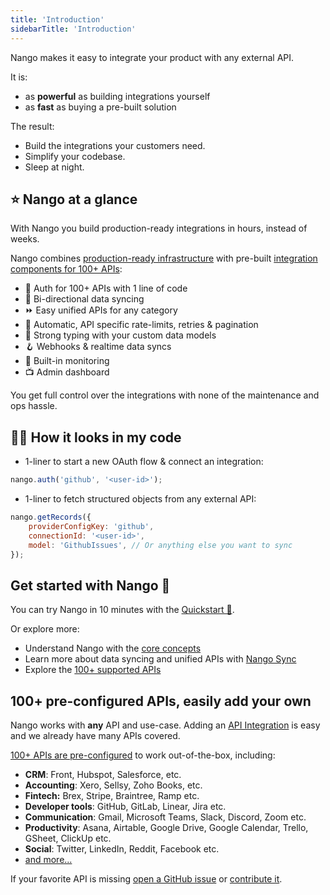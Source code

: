 ```yaml
---
title: 'Introduction'
sidebarTitle: 'Introduction'
---
```


Nango makes it easy to integrate your product with any external API.

It is:

-   as **powerful** as building integrations yourself
-   as **fast** as buying a pre-built solution

The result:

-   Build the integrations your customers need.
-   Simplify your codebase.
-   Sleep at night.

## ⭐ Nango at a glance

With Nango you build production-ready integrations in hours, instead of weeks.

Nango combines [production-ready infrastructure](/core-concepts#nango-infrastructure) with pre-built [integration components for 100+ APIs](/integrations/overview):

-   🔐 Auth for 100+ APIs with 1 line of code
-   🔁 Bi-directional data syncing
-   ⏩️ Easy unified APIs for any category
-   🚫 Automatic, API specific rate-limits, retries & pagination
-   🧠 Strong typing with your custom data models
-   🪝 Webhooks & realtime data syncs
-   👀 Built-in monitoring
-   📺 Admin dashboard

You get full control over the integrations with none of the maintenance and ops hassle.

## 👩‍💻 How it looks in my code

-   1-liner to start a new OAuth flow & connect an integration:

```js
nango.auth('github', '<user-id>');
```

-   1-liner to fetch structured objects from any external API:

```js
nango.getRecords({
    providerConfigKey: 'github',
    connectionId: '<user-id>',
    model: 'GithubIssues', // Or anything else you want to sync
});
```

## Get started with Nango 🚀

You can try Nango in 10 minutes with the [Quickstart 🚀](/quickstart).

Or explore more:
- Understand Nango with the [core concepts](/core-concepts)
- Learn more about data syncing and unified APIs with [Nango Sync](/nango-sync)
- Explore the [100+ supported APIs](https://nango.dev/integrations)

## 100+ pre-configured APIs, easily add your own

Nango works with **any** API and use-case. Adding an [API Integration](/core-concepts#integration-templates) is easy and we already have many APIs covered.

[100+ APIs are pre-configured](https://nango.dev/integrations) to work out-of-the-box, including:

-   **CRM**: Front, Hubspot, Salesforce, etc.
-   **Accounting**: Xero, Sellsy, Zoho Books, etc.
-   **Fintech:** Brex, Stripe, Braintree, Ramp etc.
-   **Developer tools**: GitHub, GitLab, Linear, Jira etc.
-   **Communication**: Gmail, Microsoft Teams, Slack, Discord, Zoom etc.
-   **Productivity**: Asana, Airtable, Google Drive, Google Calendar, Trello,
    GSheet, ClickUp etc.
-   **Social**: Twitter, LinkedIn, Reddit, Facebook etc.
-   [and more...](https://nango.dev/integrations)

If your favorite API is missing
[open a GitHub issue](https://github.com/NangoHQ/nango/issues/new) or
[contribute it](/contribute).
